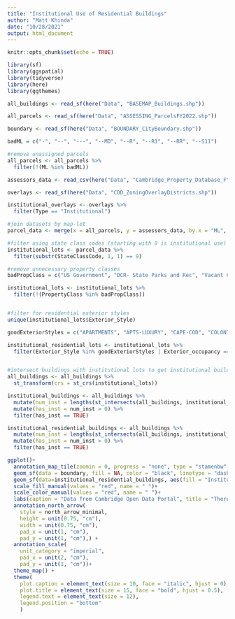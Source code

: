 ```yaml
---
title: "Institutional Use of Residential Buildings"
author: "Matt Khinda"
date: "10/28/2021"
output: html_document
---
```


```r
knitr::opts_chunk$set(echo = TRUE)
```


```r
library(sf)
library(ggspatial)
library(tidyverse)
library(here)
library(ggthemes)
```

```r
all_buildings <- read_sf(here("Data", "BASEMAP_Buildings.shp"))

all_parcels <- read_sf(here("Data", "ASSESSING_ParcelsFY2022.shp"))

boundary <- read_sf(here("Data", "BOUNDARY_CityBoundary.shp"))

badML = c("-", "--", "---", "--MD", "--R", "--R1", "--RR", "--S11")

#remove unassigned parcels
all_parcels <- all_parcels %>%
  filter(!(ML %in% badML))

assessors_data <- read_csv(here("Data", "Cambridge_Property_Database_FY2021.csv"))

overlays <- read_sf(here("Data", "CDD_ZoningOverlayDistricts.shp"))

institutional_overlays <- overlays %>%
  filter(Type == "Institutional")

#join datasets by map-lot
parcel_data <- merge(x = all_parcels, y = assessors_data, by.x = "ML", by.y = "Map/Lot")
```

```r
#filter using state class codes (starting with 9 is institutional use)
institutional_lots <- parcel_data %>%
  filter(substr(StateClassCode, 1, 1) == 9)

#remove unnecessary property classes
badPropClass = c("US Government", "DCR- State Parks and Rec", "Vacant City", "Vacant Local Education", "Improved City", "Vacant, Tax Title", "Vacant (Private Ed)", "Housing, Other", "Housing Authority", "Other Open Space", "Transportation Authority", "Utility Authority", "Vacnt Transport Authorit", "Vacant Utility Authority", "Improved Public Safety", "Imprvd County Admin", "121 Corporation", "Cemeteries")

institutional_lots <- institutional_lots %>%
  filter(!(PropertyClass %in% badPropClass))


#filter for residential exterior styles
unique(institutional_lots$Exterior_Style)

goodExteriorStyles = c("APARTMENTS", "APTS-LUXURY", "CAPE-COD", "COLONIAL", "DECKER", "DUPLEX", "MULT-RESDNCE", "VICTORIAN")

institutional_residential_lots <- institutional_lots %>%
  filter(Exterior_Style %in% goodExteriorStyles | Exterior_occupancy == "SNGL-FAM-RES")


#intersect buildings with institutional lots to get institutional buildings
all_buildings <- all_buildings %>%
  st_transform(crs = st_crs(institutional_lots))

institutional_buildings <- all_buildings %>%
  mutate(num_inst = lengths(st_intersects(all_buildings, institutional_lots))) %>%
  mutate(has_inst = num_inst > 0) %>%
  filter(has_inst == TRUE)

institutional_residential_buildings <- all_buildings %>%
  mutate(num_inst = lengths(st_intersects(all_buildings, institutional_residential_lots))) %>%
  mutate(has_inst = num_inst > 0) %>%
  filter(has_inst == TRUE)


```

```r
ggplot()+
  annotation_map_tile(zoomin = 0, progress = "none", type = "stamenbw", alpha = 0.2)+
  geom_sf(data = boundary, fill = NA, color = "black", linetype = "dashed") + 
  geom_sf(data=institutional_residential_buildings, aes(fill = "Institutionally-Owned Residential Buildings", color = "Institutionally-Owned Residential Buildings"), size = .2) + 
  scale_fill_manual(values = "red", name = " ")+
  scale_color_manual(values = "red", name = " ")+
  labs(caption = "Data from Cambridge Open Data Portal", title = "There are an estimated 159 Institutionally-Owned Residential Buildings in Cambridge, MA") + 
  annotation_north_arrow(
    style = north_arrow_minimal, 
    height = unit(0.75, "cm"), 
    width = unit(0.75, "cm"), 
    pad_x = unit(1, "cm"), 
    pad_y = unit(1, "cm"),) +
  annotation_scale(
    unit_category = "imperial",
    pad_x = unit(2, "cm"), 
    pad_y = unit(1, "cm"))+
  theme_map() + 
  theme(
    plot.caption = element_text(size = 10, face = "italic", hjust = 0),
    plot.title = element_text(size = 15, face = "bold", hjust = 0.5),
    legend.text = element_text(size = 12),
    legend.position = "bottom"
    )

```


